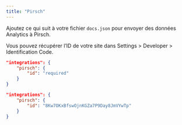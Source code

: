 ```yaml
---
title: "Pirsch"
---
```


Ajoutez ce qui suit à votre fichier `docs.json` pour envoyer des données Analytics à Pirsch.

Vous pouvez récupérer l’ID de votre site dans Settings > Developer > Identification Code.

<CodeGroup>

```json Options d’Analytics dans docs.json
"integrations": {
    "pirsch": {
        "id": "required"
    }
}
```

```json Exemple
"integrations": {
    "pirsch": {
        "id": "8Kw7OKxBfswOjnKGZa7P9Day8JmVYwTp"
    }
}
```

</CodeGroup>
